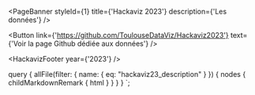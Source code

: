 

<PageBanner styleId={1} title={'Hackaviz 2023'} description={'Les données'} />

<section id="one">
<div className="inner">

<Button link={'https://github.com/ToulouseDataViz/Hackaviz2023'} text={'Voir la page Github dédiée aux données'} />

<div
  className="blog-post-content"
  dangerouslySetInnerHTML={{ __html: props.data.allFile.nodes[0].childMarkdownRemark.html }}
/>


<HackavizFooter year={'2023'} />

</div>
</section>

  query {
    allFile(filter: { name: { eq: "hackaviz23_description" } }) {
      nodes {
        childMarkdownRemark {
          html
        }
      }
    }
  }
`;
